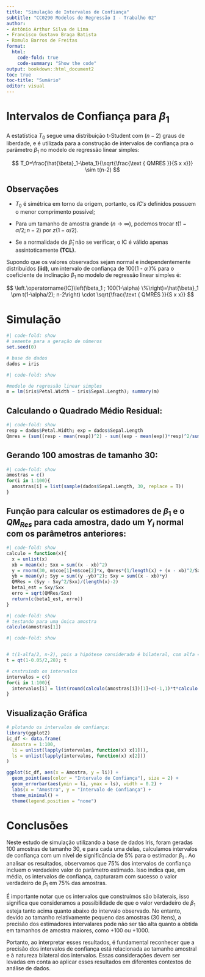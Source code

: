 ```yaml
---
title: "Simulação de Intervalos de Confiança"
subtitle: "CC0290 Modelos de Regressão I - Trabalho 02"
author: 
- Antônio Arthur Silva de Lima
- Francisco Gustavo Braga Batista
- Romulo Barros de Freitas
format:
  html:
    code-fold: true
    code-summary: "Show the code"
output: bookdown::html_document2
toc: true
toc-title: "Sumário"
editor: visual
---
```


# Intervalos de Confiança para $\beta_{1}$

A estatística $T_{0}$ segue uma distribuição t-Student com $(n-2)$ graus de liberdade, e é utilizada para a construção de intervalos de confiança pra o parâmetro $\beta_{1}$ no modelo de regressão linear simples:

$$
T_0=\frac{\hat{\beta}_1-\beta_1}{\sqrt{\frac{\text { QMRES }}{S x x}}} \sim t(n-2)
$$

## Observações

-   $T_{0}$ é simétrica em torno da origem, portanto, os $IC's$ definidos possuem o menor comprimento possível;

-   Para um tamanho de amostra grande $(n \rightarrow \infty)$, podemos trocar $t(1-\alpha/2;n-2)$ por $z(1-\alpha/2)$.

-   Se a normalidade de $\hat\beta_{1}$ não se verificar, o IC é válido apenas assintoticamente **(TCL)**.

Supondo que os valores observados sejam normal e independentemente distribuídos **(iid)**, um intervalo de confiança de 100(1 - $\alpha$ )% para o coeficiente de inclinação $\beta_{1}$ no modelo de regressão linear simples é:

$$
\left.\operatorname{IC}\left(\beta_1 ; 100(1-\alpha) \%\right)=\hat{\beta}_1 \pm t(1-\alpha/2); n-2\right) \cdot \sqrt{\frac{\text { QMRES }}{S x x}}
$$

# Simulação

```r
#| code-fold: show
# semente para a geração de números
set.seed(0)

# base de dados
dados = iris
```

```r
#| code-fold: show

#modelo de regressão linear simples
m = lm(iris$Petal.Width ~ iris$Sepal.Length); summary(m)
```

## Calculando o Quadrado Médio Residual:

```r
#| code-fold: show
resp = dados$Petal.Width; exp = dados$Sepal.Length
Qmres = (sum((resp - mean(resp))^2) - sum((exp - mean(exp))*resp)^2/sum((exp - mean(exp))^2))/(length(exp)-2); Qmres
```

## Gerando 100 amostras de tamanho 30:

```r
#| code-fold: show
amostras = c()
for(i in 1:100){
  amostras[i] = list(sample(dados$Sepal.Length, 30, replace = T))
}
```

## Função para calcular os estimadores de $\beta_{1}$ e o $QM_{Res}$ para cada amostra, dado um $Y_{i}$ normal com os parâmetros anteriores:

```r
#| code-fold: show
calculo = function(x){
  x = unlist(x)
  xb = mean(x); Sxx = sum((x - xb)^2)
  y = rnorm(30, m$coe[1]+m$coe[2]*x, Qmres*(1/length(x) + (x - xb)^2/Sxx))
  yb = mean(y); Syy = sum((y -yb)^2); Sxy = sum((x - xb)*y)
  QMRes = (Syy - Sxy^2/Sxx)/(length(x)-2)
  beta1_est = Sxy/Sxx
  erro = sqrt(QMRes/Sxx)
  return(c(beta1_est, erro))
}
```

```r
#| code-fold: show
# testando para uma única amostra
calculo(amostras[1])
```

```r
#| code-fold: show


# t(1-alfa/2, n-2), pois a hipótese considerada é bilateral, com alfa = 5%
t = qt(1-0.05/2,28); t

# cnstruindo os intervalos
intervalos = c()
for(i in 1:100){
  intervalos[i] = list(round(calculo(amostras[i])[1]+c(-1,1)*t*calculo(amostras[i])[2], 3))
}
```

## Visualização Gráfica

```r
# plotando os intervalos de confiança:
library(ggplot2)
ic_df <- data.frame(
  Amostra = 1:100, 
  li = unlist(lapply(intervalos, function(x) x[1])),
  ls = unlist(lapply(intervalos, function(x) x[2]))
)

ggplot(ic_df, aes(x = Amostra, y = li)) +
  geom_point(aes(color = "Intervalo de Confiança"), size = 2) +
  geom_errorbar(aes(ymin = li, ymax = ls), width = 0.2) +
  labs(x = "Amostra", y = "Intervalo de Confiança") +
  theme_minimal() +
  theme(legend.position = "none")

```

# Conclusões

Neste estudo de simulação utilizando a base de dados Iris, foram geradas 100 amostras de tamanho 30, e para cada uma delas, calculamos intervalos de confiança com um nível de significância de 5% para o estimador $\beta_{1}$ . Ao analisar os resultados, observamos que 75% dos intervalos de confiança incluem o verdadeiro valor do parâmetro estimado. Isso indica que, em média, os intervalos de confiança, capturaram com sucesso o valor verdadeiro de $\beta_{1}$ em 75% das amostras.

É importante notar que os intervalos que construímos são bilaterais, isso significa que consideramos a possibilidade de que o valor verdadeiro de $\beta_{1}$ esteja tanto acima quanto abaixo do intervalo observado. No entanto, devido ao tamanho relativamente pequeno das amostras (30 itens), a precisão dos estimadores intervalares pode não ser tão alta quanto a obtida em tamanhos de amostra maiores, como +100 ou +1000.

Portanto, ao interpretar esses resultados, é fundamental reconhecer que a precisão dos intervalos de confiança está relacionada ao tamanho amostral e à natureza bilateral dos intervalos. Essas considerações devem ser levadas em conta ao aplicar esses resultados em diferentes contextos de análise de dados.
